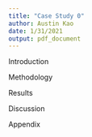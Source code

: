 ```yaml
---
title: "Case Study 0"
author: Austin Kao
date: 1/31/2021
output: pdf_document
---
```


Introduction

Methodology

Results

Discussion

Appendix